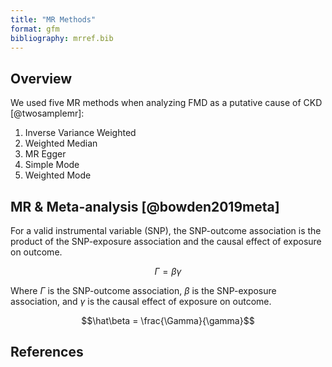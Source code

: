 ```yaml
---
title: "MR Methods"
format: gfm
bibliography: mrref.bib
---
```



## Overview

We used five MR methods when analyzing FMD as a putative cause of CKD [@twosamplemr]:

1. Inverse Variance Weighted
1. Weighted Median
1. MR Egger
1. Simple Mode
1. Weighted Mode



## MR & Meta-analysis [@bowden2019meta]

For a valid instrumental variable (SNP), the SNP-outcome association is the product of the SNP-exposure association and the causal effect of exposure on outcome.

$$\Gamma = \beta\gamma$$

Where $\Gamma$ is the SNP-outcome association, $\beta$ is the SNP-exposure association, and $\gamma$ is the causal effect of exposure on outcome.

$$\hat\beta = \frac{\Gamma}{\gamma}$$


## References

